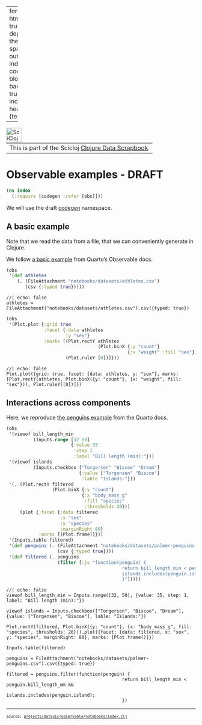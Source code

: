 
---
format:
  html: {toc: true, toc-depth: 4, theme: spacelab, output-file: index.html}
code-block-background: true
include-in-header: {text: '<link rel = "icon" href = "data:," />'}

---
<style></style><style>.printedClojure .sourceCode {
  background-color: transparent;
  border-style: none;
}
</style>
<script src="index_files/md-default0.js" type="text/javascript"></script><script src="index_files/md-default1.js" type="text/javascript"></script>

```{=html}
<table><tr><td>This is part of the Scicloj <a href="https://scicloj.github.io/clojure-data-scrapbook/">Clojure Data Scrapbook</a>.</td><a href="https://scicloj.github.io/clojure-data-scrapbook/"><img align="left" alt="SciCloj logo" src="https://scicloj.github.io/sci-cloj-logo-transparent.png" width="40" /></a></tr></table>
```



# Observable examples - DRAFT


::: {.sourceClojure}
```clojure
(ns index
  (:require [codegen :refer [obs]]))
```
:::


We will use the draft [codegen](./codegen) namespace.


## A basic example

Note that we read the data from a file,
that we can conveniently generate in Clojure.

We follow [a basic example]((https://quarto.org/docs/interactive/ojs/libraries.html#plot))
from Quarto's Observable docs.


::: {.sourceClojure}
```clojure
(obs
 '(def athletes
    (. (FileAttachment "notebooks/datasets/athletes.csv")
       (csv {:typed true}))))
```
:::



```ojs
//| echo: false
athletes = FileAttachment("notebooks/datasets/athletes.csv").csv({typed: true})
```


::: {.sourceClojure}
```clojure
(obs
 '(Plot.plot {:grid true
              :facet {:data athletes
                      :y "sex"}
              :marks [(Plot.rectY athletes
                                  (Plot.binX {:y "count"}
                                             {:x "weight" :fill "sex"}))
                      (Plot.ruleY [0])]}))
```
:::



```ojs
//| echo: false
Plot.plot({grid: true, facet: {data: athletes, y: "sex"}, marks: [Plot.rectY(athletes, Plot.binX({y: "count"}, {x: "weight", fill: "sex"})), Plot.ruleY([0])]})
```


## Interactions across components
Here, we reproduce
[the penguins example](https://quarto.org/docs/interactive/ojs/examples/penguins.html)
from the Quarto docs.


::: {.sourceClojure}
```clojure
(obs
 '(viewof bill_length_min
          (Inputs.range [32 50]
                        {:value 35
                         :step 1
                         :label "Bill length (min):"}))
 '(viewof islands
          (Inputs.checkbox ["Torgersen" "Biscoe" "Dream"]
                           {:value ["Torgensen" "Biscoe"]
                            :lable "Islands:"}))
 '(. (Plot.rectY filtered
                 (Plot.binX {:y "count"}
                            {:x "body_mass_g"
                             :fill "species"
                             :thresholds 20}))
     (plot {:facet {:data filtered
                    :x "sex"
                    :y "species"
                    :marginRight 80}
            :marks [(Plot.frame)]}))
 '(Inputs.table filtered)
 '(def penguins (. (FileAttachment "notebooks/datasets/palmer-penguins.csv")
                   (csv {:typed true})))
 '(def filtered (. penguins
                   (filter [:js "function(penguin) {
                                           return bill_length_min < penguin.bill_length_mm &&
                                           islands.includes(penguin.island);
                                           }"]))))
```
:::



```ojs
//| echo: false
viewof bill_length_min = Inputs.range([32, 50], {value: 35, step: 1, label: "Bill length (min):"})

viewof islands = Inputs.checkbox(["Torgersen", "Biscoe", "Dream"], {value: ["Torgensen", "Biscoe"], lable: "Islands:"})

Plot.rectY(filtered, Plot.binX({y: "count"}, {x: "body_mass_g", fill: "species", thresholds: 20})).plot({facet: {data: filtered, x: "sex", y: "species", marginRight: 80}, marks: [Plot.frame()]})

Inputs.table(filtered)

penguins = FileAttachment("notebooks/datasets/palmer-penguins.csv").csv({typed: true})

filtered = penguins.filter(function(penguin) {
                                           return bill_length_min < penguin.bill_length_mm &&
                                           islands.includes(penguin.island);
                                           })
```


```{=html}
<div style="background-color:grey;height:2px;width:100%;"></div>
```



```{=html}
<div><pre><small><small>source: <a href="https://github.com/scicloj/clojure-data-scrapbook/blob/main/projects/datavis/observable/notebooks/index.clj">projects/datavis/observable/notebooks/index.clj</a></small></small></pre></div>
```
